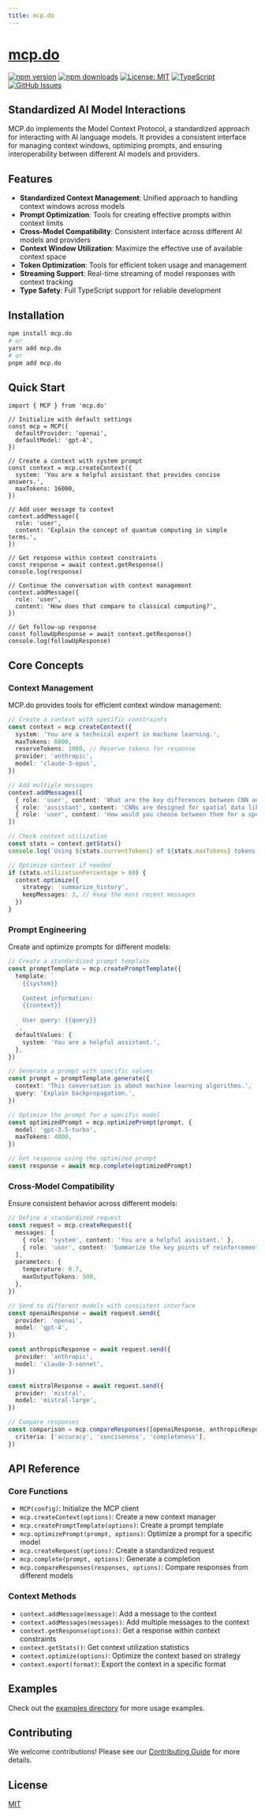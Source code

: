 ```yaml
---
title: mcp.do
---
```


# [mcp.do](https://mcp.do)

[![npm version](https://img.shields.io/npm/v/mcp.do.svg)](https://www.npmjs.com/package/mcp.do)
[![npm downloads](https://img.shields.io/npm/dm/mcp.do.svg)](https://www.npmjs.com/package/mcp.do)
[![License: MIT](https://img.shields.io/badge/License-MIT-blue.svg)](https://opensource.org/licenses/MIT)
[![TypeScript](https://img.shields.io/badge/TypeScript-4.9.5-blue.svg)](https://www.typescriptlang.org/)
[![GitHub Issues](https://img.shields.io/github/issues/drivly/ai.svg)](https://github.com/drivly/ai/issues)

## Standardized AI Model Interactions

MCP.do implements the Model Context Protocol, a standardized approach for interacting with AI language models. It provides a consistent interface for managing context windows, optimizing prompts, and ensuring interoperability between different AI models and providers.

## Features

- **Standardized Context Management**: Unified approach to handling context windows across models
- **Prompt Optimization**: Tools for creating effective prompts within context limits
- **Cross-Model Compatibility**: Consistent interface across different AI models and providers
- **Context Window Utilization**: Maximize the effective use of available context space
- **Token Optimization**: Tools for efficient token usage and management
- **Streaming Support**: Real-time streaming of model responses with context tracking
- **Type Safety**: Full TypeScript support for reliable development

## Installation

```bash
npm install mcp.do
# or
yarn add mcp.do
# or
pnpm add mcp.do
```

## Quick Start

```text
import { MCP } from 'mcp.do'

// Initialize with default settings
const mcp = MCP({
  defaultProvider: 'openai',
  defaultModel: 'gpt-4',
})

// Create a context with system prompt
const context = mcp.createContext({
  system: 'You are a helpful assistant that provides concise answers.',
  maxTokens: 16000,
})

// Add user message to context
context.addMessage({
  role: 'user',
  content: 'Explain the concept of quantum computing in simple terms.',
})

// Get response within context constraints
const response = await context.getResponse()
console.log(response)

// Continue the conversation with context management
context.addMessage({
  role: 'user',
  content: 'How does that compare to classical computing?',
})

// Get follow-up response
const followUpResponse = await context.getResponse()
console.log(followUpResponse)
```

## Core Concepts

### Context Management

MCP.do provides tools for efficient context window management:

```typescript
// Create a context with specific constraints
const context = mcp.createContext({
  system: 'You are a technical expert in machine learning.',
  maxTokens: 8000,
  reserveTokens: 1000, // Reserve tokens for response
  provider: 'anthropic',
  model: 'claude-3-opus',
})

// Add multiple messages
context.addMessages([
  { role: 'user', content: 'What are the key differences between CNN and RNN?' },
  { role: 'assistant', content: 'CNNs are designed for spatial data like images...' },
  { role: 'user', content: 'How would you choose between them for a specific task?' },
])

// Check context utilization
const stats = context.getStats()
console.log(`Using ${stats.currentTokens} of ${stats.maxTokens} tokens (${stats.utilizationPercentage}%)`)

// Optimize context if needed
if (stats.utilizationPercentage > 80) {
  context.optimize({
    strategy: 'summarize_history',
    keepMessages: 3, // Keep the most recent messages
  })
}
```

### Prompt Engineering

Create and optimize prompts for different models:

```typescript
// Create a standardized prompt template
const promptTemplate = mcp.createPromptTemplate({
  template: `
    {{system}}
    
    Context information:
    {{context}}
    
    User query: {{query}}
  `,
  defaultValues: {
    system: 'You are a helpful assistant.',
  },
})

// Generate a prompt with specific values
const prompt = promptTemplate.generate({
  context: 'This conversation is about machine learning algorithms.',
  query: 'Explain backpropagation.',
})

// Optimize the prompt for a specific model
const optimizedPrompt = mcp.optimizePrompt(prompt, {
  model: 'gpt-3.5-turbo',
  maxTokens: 4000,
})

// Get response using the optimized prompt
const response = await mcp.complete(optimizedPrompt)
```

### Cross-Model Compatibility

Ensure consistent behavior across different models:

```typescript
// Define a standardized request
const request = mcp.createRequest({
  messages: [
    { role: 'system', content: 'You are a helpful assistant.' },
    { role: 'user', content: 'Summarize the key points of reinforcement learning.' },
  ],
  parameters: {
    temperature: 0.7,
    maxOutputTokens: 500,
  },
})

// Send to different models with consistent interface
const openaiResponse = await request.send({
  provider: 'openai',
  model: 'gpt-4',
})

const anthropicResponse = await request.send({
  provider: 'anthropic',
  model: 'claude-3-sonnet',
})

const mistralResponse = await request.send({
  provider: 'mistral',
  model: 'mistral-large',
})

// Compare responses
const comparison = mcp.compareResponses([openaiResponse, anthropicResponse, mistralResponse], {
  criteria: ['accuracy', 'conciseness', 'completeness'],
})
```

## API Reference

### Core Functions

- `MCP(config)`: Initialize the MCP client
- `mcp.createContext(options)`: Create a new context manager
- `mcp.createPromptTemplate(options)`: Create a prompt template
- `mcp.optimizePrompt(prompt, options)`: Optimize a prompt for a specific model
- `mcp.createRequest(options)`: Create a standardized request
- `mcp.complete(prompt, options)`: Generate a completion
- `mcp.compareResponses(responses, options)`: Compare responses from different models

### Context Methods

- `context.addMessage(message)`: Add a message to the context
- `context.addMessages(messages)`: Add multiple messages to the context
- `context.getResponse(options)`: Get a response within context constraints
- `context.getStats()`: Get context utilization statistics
- `context.optimize(options)`: Optimize the context based on strategy
- `context.export(format)`: Export the context in a specific format

## Examples

Check out the [examples directory](https://github.com/drivly/ai/tree/main/examples) for more usage examples.

## Contributing

We welcome contributions! Please see our [Contributing Guide](https://github.com/drivly/ai/blob/main/CONTRIBUTING.md) for more details.

## License

[MIT](https://opensource.org/licenses/MIT)

